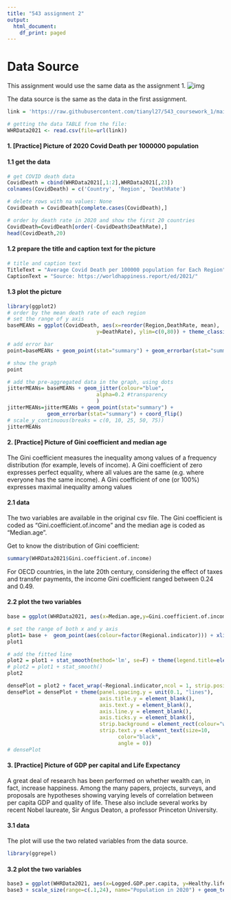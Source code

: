 ```yaml
---
title: "543 assignment 2"
output:
  html_document:
    df_print: paged
---
```


# Data Source
This assignment would use the same data as the assignment 1.
![img](https://www.happierway.org/wp-content/uploads/2021/03/Capture-1.png)

The data source is the same as the data in the first assignment.

```r
link = 'https://raw.githubusercontent.com/tianyl27/543_coursework_1/main/WHR2021.csv'

# getting the data TABLE from the file:
WHRData2021 <- read.csv(file=url(link))
```

#### 1. [Practice] Picture of 2020 Covid Death per 1000000 population

#### 1.1 get the data
```r
# get COVID death data
CovidDeath = cbind(WHRData2021[,1:2],WHRData2021[,23])
colnames(CovidDeath) = c('Country', 'Region', 'DeathRate')

# delete rows with na values: None
CovidDeath = CovidDeath[complete.cases(CovidDeath),]

# order by death rate in 2020 and show the first 20 countries
CovidDeath=CovidDeath[order(-CovidDeath$DeathRate),]
head(CovidDeath,20)
```
#### 1.2 prepare the title and caption text for the picture
```r
# title and caption text
TitleText = "Average Covid Death per 100000 population for Each Region"
CaptionText = "Source: https://worldhappiness.report/ed/2021/"
```

#### 1.3 plot the picture
```r
library(ggplot2)
# order by the mean death rate of each region
# set the range of y axis
baseMEANs = ggplot(CovidDeath, aes(x=reorder(Region,DeathRate, mean),
                             y=DeathRate), ylim=c(0,80)) + theme_classic() + xlab("Region") + ylab("Covid Death per 1M population")

# add error bar
point=baseMEANs + geom_point(stat="summary") + geom_errorbar(stat="summary") + coord_flip()

# show the graph
point
```
```r
# add the pre-aggregated data in the graph, using dots
jitterMEANs= baseMEANs + geom_jitter(colour="blue",
                             alpha=0.2 #transparency
                             )
jitterMEANs=jitterMEANs + geom_point(stat="summary") +
             geom_errorbar(stat="summary") + coord_flip()
# scale_y_continuous(breaks = c(0, 10, 25, 50, 75))
jitterMEANs
```

#### 2. [Practice] Picture of Gini coefficient and median age  

The Gini coefficient measures the inequality among values of a frequency distribution (for example, levels of income). A Gini coefficient of zero expresses perfect equality, where all values are the same (e.g. where everyone has the same income). A Gini coefficient of one (or 100%) expresses maximal inequality among values  

#### 2.1 data
The two variables are available in the original csv file. The Gini coefficient is coded as "Gini.coefficient.of.income" and the median age is coded as "Median.age".  

Get to know the distribution of Gini coefficient:
```r
summary(WHRData2021$Gini.coefficient.of.income)
```
For OECD countries, in the late 20th century, considering the effect of taxes and transfer payments, the income Gini coefficient ranged between 0.24 and 0.49.  

#### 2.2 plot the two variables
```r
base = ggplot(WHRData2021, aes(x=Median.age,y=Gini.coefficient.of.income)) + theme_classic() + xlab("Median age") + ylab("Gini coefficient")

# set the range of both x and y axis
plot1= base +  geom_point(aes(colour=factor(Regional.indicator))) + xlim(c(10,50))+ ylim(c(20,70))
plot1

# add the fitted line
plot2 = plot1 + stat_smooth(method='lm', se=F) + theme(legend.title=element_blank())
# plot2 = plot1 + stat_smooth()
plot2
```

```r
densePlot = plot2 + facet_wrap(~Regional.indicator,ncol = 1, strip.position = 'right') + theme(legend.position="none") 
densePlot = densePlot + theme(panel.spacing.y = unit(0.1, "lines"),
                              axis.title.y = element_blank(),
                              axis.text.y = element_blank(),
                              axis.line.y = element_blank(),
                              axis.ticks.y = element_blank(),
                              strip.background = element_rect(colour="white"),
                              strip.text.y = element_text(size=10,
                                    color="black",
                                    angle = 0))
# densePlot

```

#### 3. [Practice] Picture of GDP per capital and Life Expectancy
A great deal of research has been performed on whether wealth can, in fact, increase happiness. Among the many papers, projects, surveys, and proposals are hypotheses showing varying levels of correlation between per capita GDP and quality of life. These also include several works by recent Nobel laureate, Sir Angus Deaton, a professor Princeton University. 

#### 3.1 data
The plot will use the two related variables from the data source.  

```r
library(ggrepel)

```



#### 3.2 plot the two variables

```r
base3 = ggplot(WHRData2021, aes(x=Logged.GDP.per.capita, y=Healthy.life.expectancy, size=Population.2020, color=Regional.indicator)) + geom_point(alpha=0.5)
base3 + scale_size(range=c(.1,24), name="Population in 2020") + geom_text_repel(label=WHRData2021$Country.name, size=2)

```


